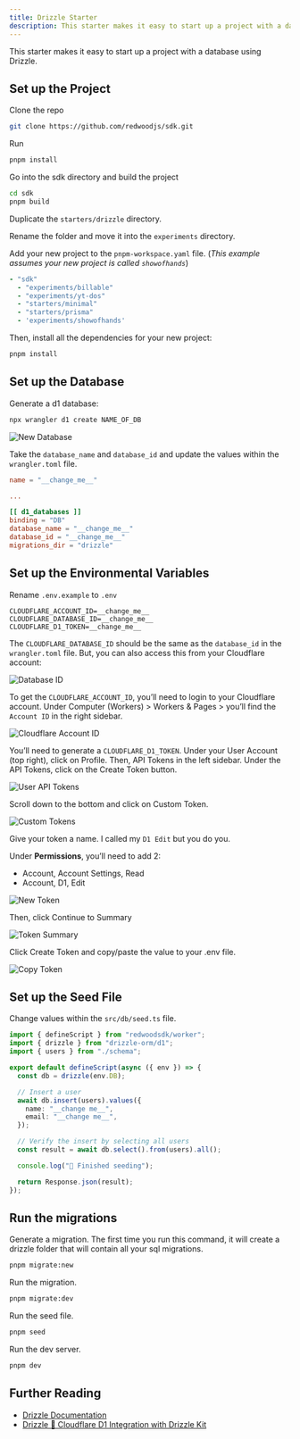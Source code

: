 ```yaml
---
title: Drizzle Starter
description: This starter makes it easy to start up a project with a database using Drizzle.
---
```


This starter makes it easy to start up a project with a database using Drizzle.

## Set up the Project

Clone the repo

```bash
git clone https://github.com/redwoodjs/sdk.git
```

Run

```bash
pnpm install
```

Go into the sdk directory and build the project

```bash
cd sdk
pnpm build
```

Duplicate the `starters/drizzle` directory.

Rename the folder and move it into the `experiments` directory.

Add your new project to the `pnpm-workspace.yaml` file. (_This example assumes your new project is called `showofhands`_)

```yaml "experiments/showofhands"
- "sdk"
  - "experiments/billable"
  - "experiments/yt-dos"
  - "starters/minimal"
  - "starters/prisma"
  - 'experiments/showofhands'
```

Then, install all the dependencies for your new project:

```bash
pnpm install
```

## Set up the Database
Generate a d1 database:

```bash "NAME_OF_DB"
npx wrangler d1 create NAME_OF_DB
```

![New Database](./images/drizzle/new-db.png)

Take the `database_name` and `database_id` and update the values within the `wrangler.toml` file.

```toml "__change_me__"
name = "__change_me__"

...

[[ d1_databases ]]
binding = "DB"
database_name = "__change_me__"
database_id = "__change_me__"
migrations_dir = "drizzle"
```

## Set up the Environmental Variables

Rename `.env.example` to `.env`

```text
CLOUDFLARE_ACCOUNT_ID=__change_me__
CLOUDFLARE_DATABASE_ID=__change_me__
CLOUDFLARE_D1_TOKEN=__change_me__
```

The `CLOUDFLARE_DATABASE_ID` should be the same as the `database_id` in the `wrangler.toml` file. But, you can also access this from your Cloudflare account:

![Database ID](./images/drizzle/new-db.png)

To get the `CLOUDFLARE_ACCOUNT_ID`, you’ll need to login to your Cloudflare account. Under Computer (Workers) > Workers & Pages > you’ll find the `Account ID` in the right sidebar.

![Cloudflare Account ID](./images/drizzle/cloudflare-account-id.png)

You’ll need to generate a `CLOUDFLARE_D1_TOKEN`. Under your User Account (top right), click on Profile. Then, API Tokens in the left sidebar. Under the API Tokens, click on the Create Token button.

![User API Tokens](./images/drizzle/cloudflare-user-api-tokens.png)

Scroll down to the bottom and click on Custom Token.

![Custom Tokens](./images/drizzle/cloudflare-custom-tokens.png)

Give your token a name. I called my `D1 Edit` but you do you.

Under **Permissions**, you’ll need to add 2:

- Account, Account Settings, Read
- Account, D1, Edit

![New Token](./images/drizzle/cloudflare-new-token.png)

Then, click Continue to Summary

![Token Summary](./images/drizzle/cloudflare-token-summary.png)

Click Create Token and copy/paste the value to your .env file.

![Copy Token](./images/drizzle/cloudflare-copy-token.png)

## Set up the Seed File
Change values within the `src/db/seed.ts` file.

```ts "__change_me__"
import { defineScript } from "redwoodsdk/worker";
import { drizzle } from "drizzle-orm/d1";
import { users } from "./schema";

export default defineScript(async ({ env }) => {
  const db = drizzle(env.DB);

  // Insert a user
  await db.insert(users).values({
    name: "__change me__",
    email: "__change me__",
  });

  // Verify the insert by selecting all users
  const result = await db.select().from(users).all();

  console.log("🌱 Finished seeding");

  return Response.json(result);
});
```

## Run the migrations

Generate a migration. The first time you run this command, it will create a drizzle folder that will contain all your sql migrations.

```bash
pnpm migrate:new
```

Run the migration.

```bash
pnpm migrate:dev
```

Run the seed file.

```bash
pnpm seed
```

Run the dev server.

```bash
pnpm dev
```

## Further Reading

- [Drizzle Documentation](https://orm.drizzle.team/)
- [Drizzle 🤝 Cloudflare D1 Integration with Drizzle Kit](https://orm.drizzle.team/docs/guides/d1-http-with-drizzle-kit)

